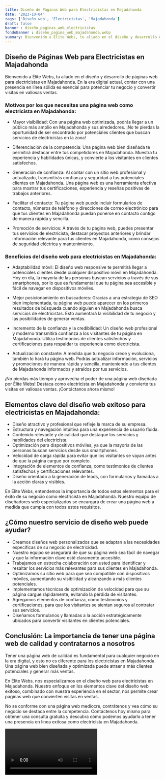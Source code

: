 ```yaml
---
title: Diseño de Páginas Web para Electricistas en Majadahonda
date: '2023-10-04'
tags: ['Diseño web', 'Electricistas', 'Majadahonda']
draft: false
banner : diseño_paginas_web_electricistas
fondoBanner : diseño_pagina_web_majadahonda.webp
summary: Bienvenido a Élite Webs, tu aliado en el diseño y desarrollo de páginas web para electricistas en Majadahonda. En la era digital actual, contar con una presencia en línea sólida es esencial para potenciar tu negocio y convertir visitas en valiosas ventas. 
---
```


## Diseño de Páginas Web para Electricistas en Majadahonda

Bienvenido a Élite Webs, tu aliado en el diseño y desarrollo de páginas web para electricistas en Majadahonda. En la era digital actual, contar con una presencia en línea sólida es esencial para potenciar tu negocio y convertir visitas en valiosas ventas. 

### Motivos por los que necesitas una página web como electricista en Majadahonda:

- Mayor visibilidad: Con una página web optimizada, podrás llegar a un público más amplio en Majadahonda y sus alrededores. ¡No te pierdas la oportunidad de ser encontrado por potenciales clientes que buscan servicios de electricistas en la zona!

- Diferenciación de la competencia: Una página web bien diseñada te permitirá destacar entre tus competidores en Majadahonda. Muestra tu experiencia y habilidades únicas, y convierte a los visitantes en clientes satisfechos.

- Generación de confianza: Al contar con un sitio web profesional y actualizado, transmitirás confianza y seguridad a tus potenciales clientes en Majadahonda. Una página web es una herramienta efectiva para mostrar tus certificaciones, experiencia y reseñas positivas de trabajos anteriores.

- Facilitar el contacto: Tu página web puede incluir formularios de contacto, números de teléfono y direcciones de correo electrónico para que tus clientes en Majadahonda puedan ponerse en contacto contigo de manera rápida y sencilla.

- Promoción de servicios: A través de tu página web, puedes presentar tus servicios de electricista, destacar proyectos anteriores y brindar información relevante para tus clientes en Majadahonda, como consejos de seguridad eléctrica y mantenimiento.

### Beneficios del diseño web para electricistas en Majadahonda:

- Adaptabilidad móvil: El diseño web responsive te permitirá llegar a potenciales clientes desde cualquier dispositivo móvil en Majadahonda. Hoy en día, la mayoría de las personas buscan servicios a través de sus smartphones, por lo que es fundamental que tu página sea accesible y fácil de navegar en dispositivos móviles.

- Mejor posicionamiento en buscadores: Gracias a una estrategia de SEO bien implementada, tu página web puede aparecer en los primeros resultados de búsqueda cuando alguien en Majadahonda busca servicios de electricistas. Esto aumentará la visibilidad de tu negocio y las posibilidades de generar ventas.

- Incremento de la confianza y la credibilidad: Un diseño web profesional y moderno transmitirá confianza a los visitantes de tu página en Majadahonda. Utiliza testimonios de clientes satisfechos y certificaciones para respaldar tu experiencia como electricista.

- Actualización constante: A medida que tu negocio crece y evoluciona, también lo hará tu página web. Podrás actualizar información, servicios y promociones de manera rápida y sencilla, manteniendo a tus clientes de Majadahonda informados y atraídos por tus servicios.

¡No pierdas más tiempo y aprovecha el poder de una página web diseñada por Élite Webs! Destaca como electricista en Majadahonda y convierte tus visitas en valiosas ventas. ¡Contáctanos ahora mismo!

<GifSeo />

<Cta />

## Elementos clave del diseño web exitoso para electricistas en Majadahonda: 

- Diseño atractivo y profesional que refleje la marca de su empresa.
- Estructura y navegación intuitiva para una experiencia de usuario fluida.
- Contenido relevante y de calidad que destaque los servicios y habilidades del electricista.
- Optimización para dispositivos móviles, ya que la mayoría de las personas buscan servicios desde sus smartphones.
- Velocidad de carga rápida para evitar que los visitantes se vayan antes de que la página cargue por completo.
- Integración de elementos de confianza, como testimonios de clientes satisfechos y certificaciones relevantes.
- Diseño orientado a la generación de leads, con formularios y llamadas a la acción claras y visibles.

En Élite Webs, entendemos la importancia de todos estos elementos para el éxito de su negocio como electricista en Majadahonda. Nuestro equipo de diseñadores web especializados se encargará de crear una página web a medida que cumpla con todos estos requisitos.

## ¿Cómo nuestro servicio de diseño web puede ayudar?

- Creamos diseños web personalizados que se adaptan a las necesidades específicas de su negocio de electricidad.
- Nuestro equipo se asegurará de que su página web sea fácil de navegar y que la información clave esté claramente accesible.
- Trabajamos en estrecha colaboración con usted para identificar y resaltar los servicios más relevantes para sus clientes en Majadahonda.
- Optimizamos su sitio web para que sea compatible con dispositivos móviles, aumentando su visibilidad y alcanzando a más clientes potenciales.
- Implementamos técnicas de optimización de velocidad para que su página cargue rápidamente, evitando la pérdida de visitantes.
- Agregamos elementos de confianza, como testimonios y certificaciones, para que los visitantes se sientan seguros al contratar sus servicios.
- Diseñamos formularios y llamadas a la acción estratégicamente ubicados para convertir visitantes en clientes potenciales.

## Conclusión: La importancia de tener una página web de calidad y contratarnos a nosotros

Tener una página web de calidad es fundamental para cualquier negocio en la era digital, y esto no es diferente para los electricistas en Majadahonda. Una página web bien diseñada y optimizada puede atraer a más clientes potenciales y generar más ventas.

En Élite Webs, nos especializamos en el diseño web para electricistas en Majadahonda. Nuestro enfoque en los elementos clave del diseño web exitoso, combinado con nuestra experiencia en el sector, nos permite crear páginas web que convierten visitas en ventas.

No se conforme con una página web mediocre, contrátenos y vea cómo su negocio se destaca entre la competencia. Contáctenos hoy mismo para obtener una consulta gratuita y descubra cómo podemos ayudarlo a tener una presencia en línea exitosa como electricista en Majadahonda.

<Video />

<CtaBot job='Electricistas' city='Majadahonda'/>

<Gmaps query='Majadahonda+españa+maps' />